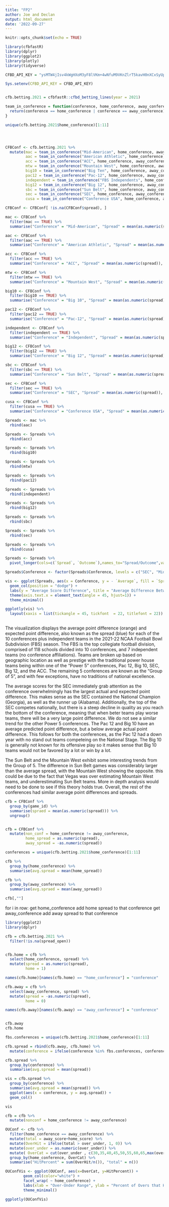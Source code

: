 ```yaml
---
title: "FP2"
author: Joe and Declan
output: html_document
date: '2022-09-27'
---
```


```r
knitr::opts_chunk$set(echo = TRUE)
```

```r
library(cfbfastR)
library(dplyr)
library(ggplot2)
library(plotly)
library(tidyverse)

CFBD_API_KEY = "ysMTW4jIsv4kWgHXoM3yF8lVKm+4wNfuM9VKnZlrT5kavH0nXCxSyUpNGn4LKdtE"

Sys.setenv(CFBD_API_KEY = CFBD_API_KEY)


cfb.betting.2021 = cfbfastR::cfbd_betting_lines(year = 2021)
```



```r
team_in_conference = function(conference, home_conference, away_conference) {
  return(conference == home_conference | conference == away_conference)
}

unique(cfb.betting.2021$home_conference)[1:11]




CFBConf <- cfb.betting.2021 %>%
  mutate(mac = team_in_conference("Mid-American", home_conference, away_conference),
         aac = team_in_conference("American Athletic", home_conference, away_conference),
         acc = team_in_conference("ACC", home_conference, away_conference),
         mtw = team_in_conference("Mountain West", home_conference, away_conference),
         big10 = team_in_conference("Big Ten", home_conference, away_conference),
         pac12 = team_in_conference("Pac-12", home_conference, away_conference),
         independent = team_in_conference("FBS Independents", home_conference, away_conference),
         big12 = team_in_conference("Big 12", home_conference, away_conference),
         sbc = team_in_conference("Sun Belt", home_conference, away_conference),
         sec = team_in_conference("SEC", home_conference, away_conference),
         cusa = team_in_conference("Conference USA", home_conference, away_conference))

CFBConf <- CFBConf[ !is.na(CFBConf$spread), ]

mac <- CFBConf %>%
  filter(mac == TRUE) %>%
  summarise("Conference" = "Mid-American", "Spread" = mean(as.numeric(spread)), "Outcome" = mean(away_score - home_score))

aac <- CFBConf %>%
  filter(aac == TRUE) %>%
  summarise("Conference" = "American Athletic", "Spread" = mean(as.numeric(spread)), "Outcome" = mean(away_score - home_score))

acc <- CFBConf %>%
  filter(acc == TRUE) %>%
  summarise("Conference" = "ACC", "Spread" = mean(as.numeric(spread)), "Outcome" = mean(away_score - home_score))

mtw <- CFBConf %>%
  filter(mtw == TRUE) %>%
  summarise("Conference" = "Mountain West", "Spread" = mean(as.numeric(spread)), "Outcome" = mean(away_score - home_score))

big10 <- CFBConf %>%
  filter(big10 == TRUE) %>%
  summarise("Conference" = "Big 10", "Spread" = mean(as.numeric(spread)), "Outcome" = mean(away_score - home_score))

pac12 <- CFBConf %>%
  filter(pac12 == TRUE) %>%
  summarise("Conference" = "Pac-12", "Spread" = mean(as.numeric(spread)), "Outcome" = mean(away_score - home_score))

independent <- CFBConf %>%
  filter(independent == TRUE) %>%
  summarise("Conference" = "Independent", "Spread" = mean(as.numeric(spread)), "Outcome" = mean(away_score - home_score))

big12 <- CFBConf %>%
  filter(big12 == TRUE) %>%
  summarise("Conference" = "Big 12", "Spread" = mean(as.numeric(spread)), "Outcome" = mean(away_score - home_score))

sbc <- CFBConf %>%
  filter(sbc == TRUE) %>%
  summarise("Conference" = "Sun Belt", "Spread" = mean(as.numeric(spread)), "Outcome" = mean(away_score - home_score))

sec <- CFBConf %>%
  filter(sec == TRUE) %>%
  summarise("Conference" = "SEC", "Spread" = mean(as.numeric(spread)), "Outcome" = mean(away_score - home_score))

cusa <- CFBConf %>%
  filter(cusa == TRUE) %>%
  summarise("Conference" = "Conference USA", "Spread" = mean(as.numeric(spread)), "Outcome" = mean(away_score - home_score))

Spreads <- mac %>%
  rbind(aac)

Spreads <- Spreads %>%
  rbind(acc)

Spreads <- Spreads %>%
  rbind(big10)

Spreads <- Spreads %>%
  rbind(mtw)

Spreads <- Spreads %>%
  rbind(pac12)

Spreads <- Spreads %>%
  rbind(independent)

Spreads <- Spreads %>%
  rbind(big12)

Spreads <- Spreads %>%
  rbind(sbc)

Spreads <- Spreads %>%
  rbind(sec)

Spreads <- Spreads %>%
  rbind(cusa)
```

```r
Spreads <- Spreads %>%
  pivot_longer(cols=c(`Spread`, `Outcome`),names_to="Spread/Outcome",values_to="Average")

Spreads$Conference <- factor(Spreads$Conference, levels = c("SEC", "Mid-American", "Conference USA", "Big 10", "Mountain West", "Big 12", "ACC", "Pac-12", "Independent", "American Athletic", "Sun Belt"))

```

```r
vis <- ggplot(Spreads, aes(x = Conference, y = - `Average`, fill = `Spread/Outcome`)) +
  geom_col(position = "dodge") +
  labs(y = "Average Score Difference", title = "Average Difference Between Spread and Outcomes By Conference") +
  theme(axis.text.x = element_text(angle = 45, hjust=1)) +
  theme_minimal()

ggplotly(vis) %>%
  layout(xaxis = list(tickangle = 45, tickfont  = 22, titlefont = 22))
  
```

The visualization displays the average point difference (orange) and expected point difference, also known as the spread (blue) for each of the 10 conferences plus independent teams in the 2021-22 NCAA Football Bowl Subdivision (FBS) season. The FBS is the top collegiate football division, comprised of 118 schools divided into 10 conferences, and 7 independent teams (no conference affiliations). Teams are broken up based on geographic location as well as prestige with the traditional power house teams being within one of the "Power 5" conferences, Pac 12, Big 10, SEC, Big 12, and the ACC. The remaining 5 conferences are known as the "Group of 5", and with few exceptions, have no traditions of national excellence.

The average scores for the SEC immediately grab attention as the conference overwhelmingly has the largest actual and expected point difference. This makes sense as the SEC contained the National Champion (Georgia), as well as the runner up (Alabama). Additionally, the top of the SEC competes nationally, but there is a steep decline in quality as you reach the bottom of the conference, meaning that when beter teams play worse teams, there will be a very large point difference. We do not see a similar trend for the other Power 5 conferences. The Pac 12 and Big 10 have an average predicted point difference, but a below average actual point difference. This follows for both the conferences, as the Pac 12 had a down year with no stand out teams competeing on the National Stage. The Big 10 is generally not known for its offensive play so it makes sense that Big 10 teams would not be favored by a lot or win by a lot. 

The Sun Belt and the Mountain West exhibit some interesting trends from the Group of 5. The difference in Sun Belt games was considerably larger than the average spread, with the Mountain West showing the opposite. this could be due to the fact that Vegas was over estimating Mountain West teams, and underestimating Sun Belt teams. More in depth analysis would need to be done to see if this theory holds true. Overall, the rest of the conferences had similar average point differences and spreads. 


```r

cfb = CFBConf %>%
  group_by(game_id) %>%
  summarise(spraed = mean(as.numeric(spread))) %>%
  ungroup()


cfb = CFBConf %>%
  mutate(non_conf = home_conference != away_conference,
         home_spread = as.numeric(spread),
         away_spread = -as.numeric(spread))

conferences = unique(cfb.betting.2021$home_conference)[1:11]

cfb %>%
  group_by(home_conference) %>%
  summarise(avg.spread = mean(home_spread))

cfb %>%
  group_by(away_conference) %>%
  summarise(avg.spraed = mean(away_spread))

cfb[,""]

```

for i in row:
  get home_conference
  add home spread to that conference
  get away_conference
  add away spread to that conference
  
  
```r

library(ggplot2)
library(dplyr)

cfb = cfb.betting.2021 %>%
  filter(!is.na(spread_open))


cfb.home = cfb %>%
  select(home_conference, spread) %>%
  mutate(spread = as.numeric(spread),
         home = 1)

names(cfb.home)[names(cfb.home) == "home_conference"] = "conference"

cfb.away = cfb %>%
  select(away_conference, spread) %>%
  mutate(spread = -as.numeric(spread),
         home = 0)

names(cfb.away)[names(cfb.away) == "away_conference"] = "conference"


cfb.away
cfb.home

fbs.conferences = unique(cfb.betting.2021$home_conference)[1:11]

cfb.spread = rbind(cfb.away, cfb.home) %>%
  mutate(conference = ifelse(conference %in% fbs.conferences, conference, "FCS"))

cfb.spread %>%
  group_by(conference) %>%
  summarise(avg.spread = mean(spread))

vis = cfb.spread %>%
  group_by(conference) %>%
  summarise(avg.spread = mean(spread)) %>%
  ggplot(aes(x = conference, y = avg.spread)) + 
  geom_col()

vis
```

```r
cfb = cfb %>%
  mutate(nonconf = home_conference != away_conference)
```

```r
OUConf <- cfb %>%
  filter(home_conference == away_conference) %>%
  mutate(total = away_score+home_score) %>%
  mutate(OverHit = ifelse(total > over_under, 1, 0)) %>%
  mutate(over_under = as.numeric(over_under)) %>%
  mutate( OverCat = cut(over_under , c(30,35,40,45,50,55,60,65,max(over_under)))) %>%
  group_by(home_conference, OverCat) %>%
  summarise("HitPercent" = sum(OverHit/n()), "total" = n())

OUConfVis <- ggplot(OUConf, aes(x=OverCat, y=HitPercent)) + 
        geom_col(color="white") +
        facet_wrap( ~ home_conference) +
        labs(xlab = "Over-Under Range", ylab = "Percent of Overs that Hit") +
        theme_minimal()

ggplotly(OUConfVis) 
```


